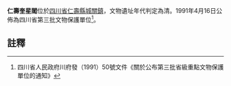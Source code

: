 {{msg:四川省文物保護單位
|名稱 = 奎星閣
|編號 = 65
|圖片 = 
|級別 = S3
|分類 = 
|時代 = [[清代|清代]]
|地点 = [[四川省|四川省]][[仁壽縣|仁壽縣]][[城關鎮|城關鎮]]
|坐標 =
|登錄 = 1991年4月16日
}}
'''仁壽奎星閣'''位於[[四川省|四川省]][[仁壽縣|仁壽縣]][[城關鎮|城關鎮]]，文物遺址年代判定為清。1991年4月16日公佈為四川省第三批文物保護單位<ref>四川省人民政府川府發（1991）50號文件《關於公布第三批省級重點文物保護單位的通知》</ref>。
==註釋==
{{reflist}}
{{文物保護單位小作品}}
{{眉山市境內的四川省文物保護單位}}